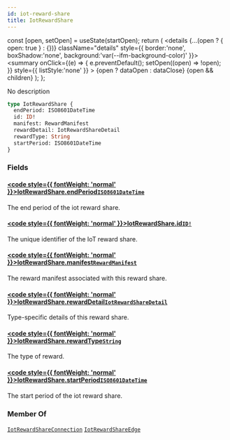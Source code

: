 ```yaml
---
id: iot-reward-share
title: IotRewardShare
---
```









  const [open, setOpen] = useState(startOpen);
  return (
    <details {...(open ? { open: true } : {})} className="details" style={{ border:'none', boxShadow:'none', background:'var(--ifm-background-color)' }}>
      <summary
        onClick={(e) => {
          e.preventDefault();
          setOpen((open) => !open);
        }}
        style={{ listStyle:'none' }}
      >
      {open ? dataOpen : dataClose}
      </summary>
      {open && children}
    </details>
  );
};








No description


```graphql
type IotRewardShare {
  endPeriod: ISO8601DateTime
  id: ID!
  manifest: RewardManifest
  rewardDetail: IotRewardShareDetail
  rewardType: String
  startPeriod: ISO8601DateTime
}
```




### Fields

#### [<code style={{ fontWeight: 'normal' }}>IotRewardShare.<b>endPeriod</b></code>](#)<Bullet />[`ISO8601DateTime`](/schema/types/scalars/iso8601-date-time.mdx) <Badge class="badge badge--secondary" text="scalar"/> 
The end period of the iot reward share.


#### [<code style={{ fontWeight: 'normal' }}>IotRewardShare.<b>id</b></code>](#)<Bullet />[`ID!`](/schema/types/scalars/id.mdx) <Badge class="badge badge--secondary" text="non-null"/> <Badge class="badge badge--secondary" text="scalar"/> 
The unique identifier of the IoT reward share.


#### [<code style={{ fontWeight: 'normal' }}>IotRewardShare.<b>manifest</b></code>](#)<Bullet />[`RewardManifest`](/schema/types/objects/reward-manifest.mdx) <Badge class="badge badge--secondary" text="object"/> 
The reward manifest associated with this reward share.


#### [<code style={{ fontWeight: 'normal' }}>IotRewardShare.<b>rewardDetail</b></code>](#)<Bullet />[`IotRewardShareDetail`](/schema/types/unions/iot-reward-share-detail.mdx) <Badge class="badge badge--secondary" text="union"/> 
Type-specific details of this reward share.


#### [<code style={{ fontWeight: 'normal' }}>IotRewardShare.<b>rewardType</b></code>](#)<Bullet />[`String`](/schema/types/scalars/string.mdx) <Badge class="badge badge--secondary" text="scalar"/> 
The type of reward.


#### [<code style={{ fontWeight: 'normal' }}>IotRewardShare.<b>startPeriod</b></code>](#)<Bullet />[`ISO8601DateTime`](/schema/types/scalars/iso8601-date-time.mdx) <Badge class="badge badge--secondary" text="scalar"/> 
The start period of the iot reward share.






### Member Of

[`IotRewardShareConnection`](/schema/types/objects/iot-reward-share-connection.mdx)  <Badge class="badge badge--secondary" text="object"/><Bullet />[`IotRewardShareEdge`](/schema/types/objects/iot-reward-share-edge.mdx)  <Badge class="badge badge--secondary" text="object"/>

